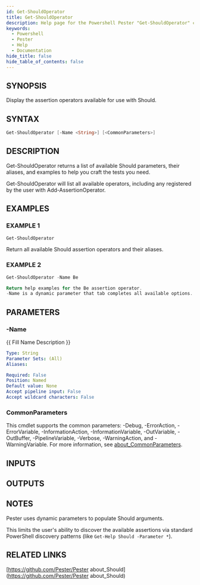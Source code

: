 ```yaml
---
id: Get-ShouldOperator
title: Get-ShouldOperator
description: Help page for the Powershell Pester "Get-ShouldOperator" command
keywords:
  - Powershell
  - Pester
  - Help
  - Documentation
hide_title: false
hide_table_of_contents: false
---
```


## SYNOPSIS
Display the assertion operators available for use with Should.

## SYNTAX

```powershell
Get-ShouldOperator [-Name <String>] [<CommonParameters>]
```

## DESCRIPTION
Get-ShouldOperator returns a list of available Should parameters,
their aliases, and examples to help you craft the tests you need.

Get-ShouldOperator will list all available operators,
including any registered by the user with Add-AssertionOperator.

## EXAMPLES

### EXAMPLE 1
```powershell
Get-ShouldOperator

```

Return all available Should assertion operators and their aliases.

### EXAMPLE 2
```powershell
Get-ShouldOperator -Name Be

Return help examples for the Be assertion operator.
-Name is a dynamic parameter that tab completes all available options.
```


## PARAMETERS

### -Name
{{ Fill Name Description }}

```yaml
Type: String
Parameter Sets: (All)
Aliases:

Required: False
Position: Named
Default value: None
Accept pipeline input: False
Accept wildcard characters: False
```

### CommonParameters
This cmdlet supports the common parameters: -Debug, -ErrorAction, -ErrorVariable, -InformationAction, -InformationVariable, -OutVariable, -OutBuffer, -PipelineVariable, -Verbose, -WarningAction, and -WarningVariable. For more information, see [about_CommonParameters](http://go.microsoft.com/fwlink/?LinkID=113216).

## INPUTS

## OUTPUTS

## NOTES
Pester uses dynamic parameters to populate Should arguments.

This limits the user's ability to discover the available assertions via
standard PowerShell discovery patterns (like `Get-Help Should -Parameter *`).

## RELATED LINKS

[https://github.com/Pester/Pester
about_Should](https://github.com/Pester/Pester
about_Should)
